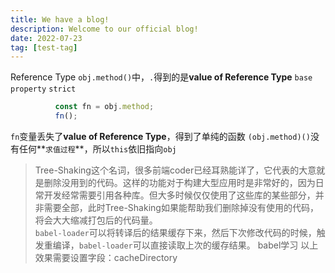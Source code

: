 ```yaml
---
title: We have a blog!
description: Welcome to our official blog!
date: 2022-07-23
tag: [test-tag]
---
```


Reference Type
`obj.method()`中，`.`得到的是**value of Reference Type**
`base`
`property`
`strict`
``` js
		  const fn = obj.method;
		  fn();
```
`fn`变量丢失了**value of Reference Type**，得到了单纯的函数
`(obj.method)()`没有任何**`求值过程`**，所以`this`依旧指向`obj`
> Tree-Shaking这个名词，很多前端coder已经耳熟能详了，它代表的大意就是删除没用到的代码。这样的功能对于构建大型应用时是非常好的，因为日常开发经常需要引用各种库。但大多时候仅仅使用了这些库的某些部分，并非需要全部，此时Tree-Shaking如果能帮助我们删除掉没有使用的代码，将会大大缩减打包后的代码量。  
`babel-loader`可以将转译后的结果缓存下来，然后下次修改代码的时候，触发重编译，`babel-loader`可以直接读取上次的缓存结果。 babel学习
以上效果需要设置字段：cacheDirectory
